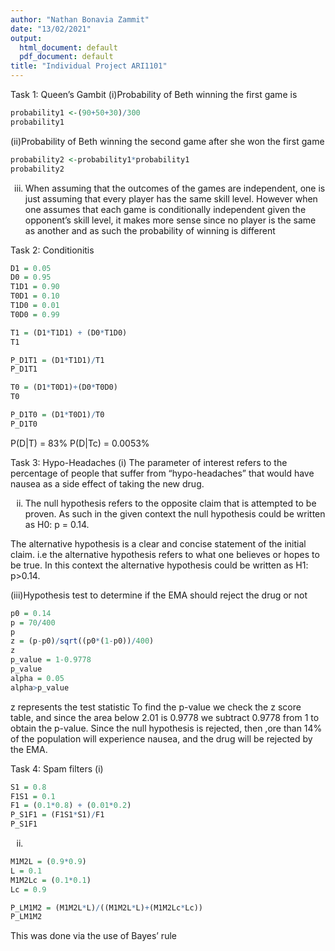 ```yaml
---
author: "Nathan Bonavia Zammit"
date: "13/02/2021"
output: 
  html_document: default
  pdf_document: default
title: "Individual Project ARI1101"
---
```


Task 1: Queen's Gambit
(i)Probability of Beth winning the first game is
```r
probability1 <-(90+50+30)/300
probability1
```
(ii)Probability of Beth winning the second game after she won the first game
```r
probability2 <-probability1*probability1
probability2
```
(iii)
When assuming that the outcomes of the games are independent, one is just assuming that every player has the same skill level.  However when one assumes that each game is conditionally independent given the opponent's skill level, it makes more sense since no player is the same as another and as such the probability of winning is different

Task 2: Conditionitis
```r
D1 = 0.05
D0 = 0.95
T1D1 = 0.90
T0D1 = 0.10
T1D0 = 0.01
T0D0 = 0.99

T1 = (D1*T1D1) + (D0*T1D0)
T1

P_D1T1 = (D1*T1D1)/T1
P_D1T1

T0 = (D1*T0D1)+(D0*T0D0)
T0

P_D1T0 = (D1*T0D1)/T0
P_D1T0
```
P(D|T) = 83%
P(D|Tc) = 0.0053%

Task 3: Hypo-Headaches
(i)
The parameter of interest refers to the percentage of people that suffer from "hypo-headaches" that would have nausea as a side effect of taking the new drug.

(ii)
The null hypothesis refers to the opposite claim that is attempted to be proven.  As such in the given context the null hypothesis could be written as 
 H0: p =  0.14.

The alternative hypothesis is a clear and concise statement of the initial claim. i.e the alternative hypothesis refers to what one believes or hopes to be true.  In this context the alternative hypothesis could be written as H1: p>0.14.

(iii)Hypothesis test to determine if the EMA should reject the drug or not
```r
p0 = 0.14
p = 70/400
p
z = (p-p0)/sqrt((p0*(1-p0))/400)
z
p_value = 1-0.9778
p_value
alpha = 0.05
alpha>p_value
```
z represents the test statistic
To find the p-value we check the z score table, and since the area below 2.01 is 0.9778 we subtract 0.9778 from 1 to obtain the p-value.
Since the null hypothesis is rejected, then ,ore than 14% of the population will experience nausea, and the drug will be rejected by the EMA.

Task 4: Spam filters
(i)
```r
S1 = 0.8
F1S1 = 0.1
F1 = (0.1*0.8) + (0.01*0.2)
P_S1F1 = (F1S1*S1)/F1
P_S1F1
```
(ii)

```r
M1M2L = (0.9*0.9)
L = 0.1
M1M2Lc = (0.1*0.1)
Lc = 0.9

P_LM1M2 = (M1M2L*L)/((M1M2L*L)+(M1M2Lc*Lc))
P_LM1M2
```
This was done via the use of Bayes' rule
